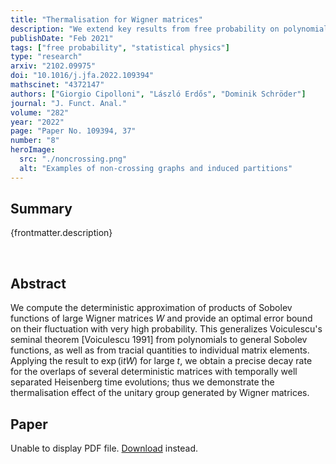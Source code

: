```yaml
---
title: "Thermalisation for Wigner matrices"
description: "We extend key results from free probability on polynomials to arbitrary Sobolev functions. Applied to time Heisenberg evolution operators this proves the thermalization effect of the unitary group generated by Wigner matrices."
publishDate: "Feb 2021"
tags: ["free probability", "statistical physics"]
type: "research"
arxiv: "2102.09975"
doi: "10.1016/j.jfa.2022.109394"
mathscinet: "4372147"
authors: ["Giorgio Cipolloni", "László Erdős", "Dominik Schröder"]
journal: "J. Funct. Anal."
volume: "282"
year: "2022"
page: "Paper No. 109394, 37"
number: "8"
heroImage:
  src: "./noncrossing.png"
  alt: "Examples of non-crossing graphs and induced partitions"
---
```



## Summary

{frontmatter.description}

<br />

## Abstract

We compute the deterministic approximation of products of Sobolev functions of large Wigner matrices $W$ and provide an optimal error bound on their fluctuation with very high probability. This generalizes Voiculescu's seminal theorem [Voiculescu 1991] from polynomials to general Sobolev functions, as well as from tracial quantities to individual matrix elements. Applying the result to $\exp(\mathrm{i} tW)$ for large $t$, we obtain a precise decay rate for the overlaps of several deterministic matrices with temporally well separated Heisenberg time evolutions; thus we demonstrate the thermalisation effect of the unitary group generated by Wigner matrices.

## Paper

<object data={paper} type="application/pdf" width="100%" height="800px">
	<p>
		Unable to display PDF file.
		<a href={`https://arxiv.com/pdf/${frontmatter.arxiv}.pdf`}>Download</a>
		instead.
	</p>
</object>
